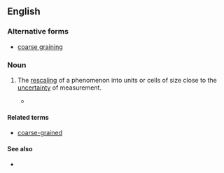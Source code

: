 ==English==

===Alternative forms===
* [[coarse graining]]

===Noun===
{{en-noun|head=[[coarse]]-[[graining]]}}

# {{label|en|science}} The [[rescaling]] of a phenomenon into units or cells of size close to the [[uncertainty]] of measurement.
#* {{quote-book|2005|James B. Hartle|Quo Vadis Quantum Mechanics?|page=75|isbn=3540221883|chapter=What Connects Different Interpretations of Quantum Mechanics?|url=http://books.google.com/books?id=6HEaNL40C0MC|passage=As human observers we focus almost entirely on '''coarse-grainings''' of this quasiclassical realm. However, quantum theory does not distinguish the classical realm from other decoherent sets...}}

====Related terms====
* [[coarse-grained]]

====See also====
* {{pedialite|Granularity}}